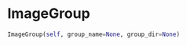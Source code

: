 # ImageGroup { #napari_activelearning.ImageGroup }

```python
ImageGroup(self, group_name=None, group_dir=None)
```

